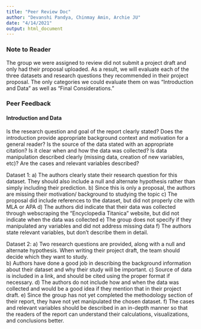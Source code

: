 ```yaml
---
title: "Peer Review Doc"
author: "Devanshi Pandya, Chinmay Amin, Archie JU"
date: "4/14/2021"
output: html_document
---
```

### Note to Reader
The group we were assigned to review did not submit a project draft and only had their proposal uploaded. As a result, we will evaluate each of the three datasets and research questions they recommended in their project proposal. The only categories we could evaluate them on was "Introduction and Data" as well as "Final Considerations."

### Peer Feedback 
#### Introduction and Data
Is the research question and goal of the report clearly stated?
Does the introduction provide appropriate background context and motivation for a general reader?
Is the source of the data stated with an appropriate citation?
Is it clear when and how the data was collected?
Is data manipulation described clearly (missing data, creation of new variables, etc)?
Are the cases and relevant variables described?

Dataset 1: 
a) The authors clearly state their research question for this dataset. They should also include a null and alternate hypothesis rather than simply including their prediction.
b) Since this is only a proposal, the authors are missing their motivation/ background to studying the topic
c) The proposal did include references to the dataset, but did not properly cite with MLA or APA 
d) The authors did indicate that their data was collected through webscraping the "Encyclopedia Titanica" website, but did not indicate when the data was collected
e) The group does not specify if they manipulated any variables and did not address missing data
f) The authors state relevant variables, but don't describe them in detail. 

Dataset 2: 
a) Two research questions are provided, along with a null and alternate hypothesis. When writing their project draft, the team should decide which they want to study.  
b) Authors have done a good job in describing the background information about their dataset and why their study will be important.
c) Source of data is included in a link, and should be cited using the proper format if necessary.
d) The authors do not include how and when the data was collected and would be a good idea if they mention that in their project draft.
e) Since the group has not yet completed the methodology section of their report, they have not yet manipulated the chosen dataset.
f) The cases and relevant variables should be described in an in-depth manner so that the readers of the report can understand their calculations, visualizations, and conclusions better.

